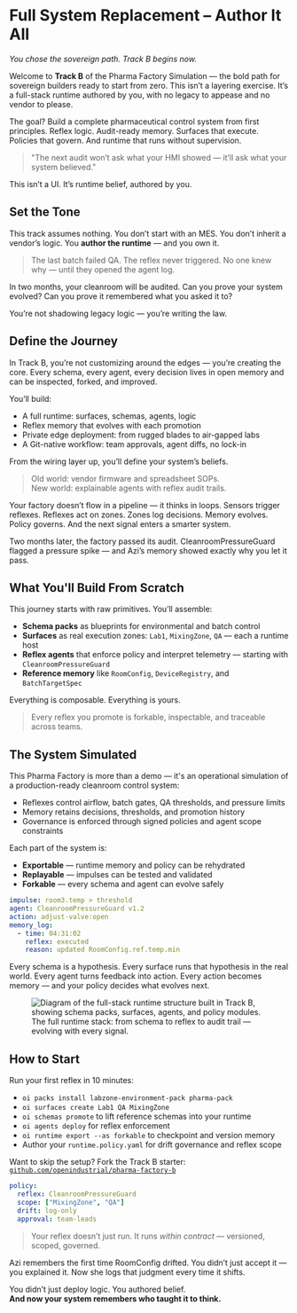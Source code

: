 # Full System Replacement – Author It All

_You chose the sovereign path. Track B begins now._

Welcome to **Track B** of the Pharma Factory Simulation — the bold path for sovereign builders ready to start from zero. This isn’t a layering exercise. It’s a full-stack runtime authored by you, with no legacy to appease and no vendor to please.

The goal? Build a complete pharmaceutical control system from first principles. Reflex logic. Audit-ready memory. Surfaces that execute. Policies that govern. And runtime that runs without supervision.

> "The next audit won’t ask what your HMI showed — it’ll ask what your system believed."

This isn’t a UI. It’s runtime belief, authored by you.

## Set the Tone

This track assumes nothing. You don’t start with an MES. You don’t inherit a vendor’s logic. You **author the runtime** — and you own it.

> The last batch failed QA. The reflex never triggered. No one knew why — until they opened the agent log.

In two months, your cleanroom will be audited. Can you prove your system evolved? Can you prove it remembered what you asked it to?

<aside class="border-l-4 border-yellow-400 pl-4 italic text-yellow-900 mt-4">
  You’re not shadowing legacy logic — you’re writing the law.
</aside>

## Define the Journey

In Track B, you’re not customizing around the edges — you’re creating the core. Every schema, every agent, every decision lives in open memory and can be inspected, forked, and improved.

You’ll build:

- A full runtime: surfaces, schemas, agents, logic
- Reflex memory that evolves with each promotion
- Private edge deployment: from rugged blades to air-gapped labs
- A Git-native workflow: team approvals, agent diffs, no lock-in

From the wiring layer up, you’ll define your system’s beliefs.

> Old world: vendor firmware and spreadsheet SOPs.  
> New world: explainable agents with reflex audit trails.

Your factory doesn’t flow in a pipeline — it thinks in loops. Sensors trigger reflexes. Reflexes act on zones. Zones log decisions. Memory evolves. Policy governs. And the next signal enters a smarter system.

Two months later, the factory passed its audit. CleanroomPressureGuard flagged a pressure spike — and Azi’s memory showed exactly why you let it pass.

## What You'll Build From Scratch

This journey starts with raw primitives. You’ll assemble:

- **Schema packs** as blueprints for environmental and batch control
- **Surfaces** as real execution zones: `Lab1`, `MixingZone`, `QA` — each a runtime host
- **Reflex agents** that enforce policy and interpret telemetry — starting with `CleanroomPressureGuard`
- **Reference memory** like `RoomConfig`, `DeviceRegistry`, and `BatchTargetSpec`

Everything is composable. Everything is yours.

> Every reflex you promote is forkable, inspectable, and traceable across teams.

## The System Simulated

This Pharma Factory is more than a demo — it's an operational simulation of a production-ready cleanroom control system:

- Reflexes control airflow, batch gates, QA thresholds, and pressure limits
- Memory retains decisions, thresholds, and promotion history
- Governance is enforced through signed policies and agent scope constraints

Each part of the system is:

- **Exportable** — runtime memory and policy can be rehydrated
- **Replayable** — impulses can be tested and validated
- **Forkable** — every schema and agent can evolve safely

```yaml
impulse: room3.temp > threshold
agent: CleanroomPressureGuard v1.2
action: adjust-valve:open
memory_log:
  - time: 04:31:02
    reflex: executed
    reason: updated RoomConfig.ref.temp.min
```

Every schema is a hypothesis. Every surface runs that hypothesis in the real world. Every agent turns feedback into action. Every action becomes memory — and your policy decides what evolves next.

<figure class="my-16 flex flex-col items-center text-center max-w-xl w-full">
  <img
    src="/assets/docs/pharma-factory-overview.png"
    alt="Diagram of the full-stack runtime structure built in Track B, showing schema packs, surfaces, agents, and policy modules."
    class="rounded-2xl shadow-2xl ring-1 ring-white/10 w-full"
  />
  <figcaption class="mt-4 text-sm text-gray-400 tracking-wide uppercase">
    The full runtime stack: from schema to reflex to audit trail — evolving with every signal.
  </figcaption>
</figure>

## How to Start

Run your first reflex in 10 minutes:

- `oi packs install labzone-environment-pack pharma-pack`
- `oi surfaces create Lab1 QA MixingZone`
- `oi schemas promote` to lift reference schemas into your runtime
- `oi agents deploy` for reflex enforcement
- `oi runtime export --as forkable` to checkpoint and version memory
- Author your `runtime.policy.yaml` for drift governance and reflex scope

Want to skip the setup? Fork the Track B starter: [`github.com/openindustrial/pharma-factory-b`](https://github.com/openindustrial/pharma-factory-b)

```yaml
policy:
  reflex: CleanroomPressureGuard
  scope: ["MixingZone", "QA"]
  drift: log-only
  approval: team-leads
```
> Your reflex doesn’t just run. It runs *within contract* — versioned, scoped, governed.

<aside class="border-l-4 border-neon-blue pl-4 italic text-neon-blue mt-4">
  Azi remembers the first time RoomConfig drifted. You didn’t just accept it — you explained it. Now she logs that judgment every time it shifts.
</aside>

You didn’t just deploy logic. You authored belief.  
**And now your system remembers who taught it to think.**
